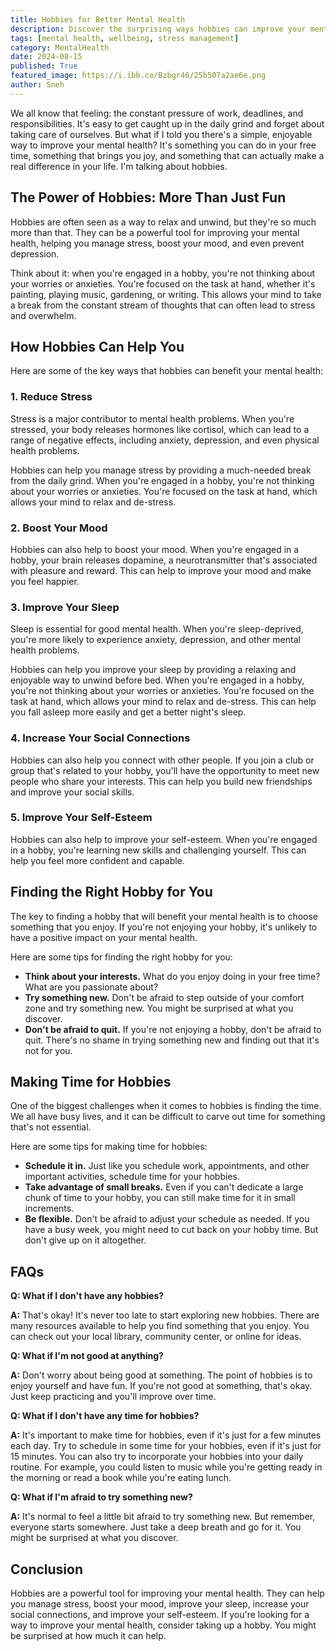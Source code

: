 ```yaml
---
title: Hobbies for Better Mental Health
description: Discover the surprising ways hobbies can improve your mental health. Learn how engaging in activities you enjoy can reduce stress, boost your mood, improve sleep, and even prevent depression.
tags: [mental health, wellbeing, stress management]
category: MentalHealth
date: 2024-08-15
published: True
featured_image: https://i.ibb.co/Bzbgr46/25b507a2ae6e.png
author: Sneh
---
```



We all know that feeling: the constant pressure of work, deadlines, and responsibilities. It's easy to get caught up in the daily grind and forget about taking care of ourselves. But what if I told you there's a simple, enjoyable way to improve your mental health? It's something you can do in your free time, something that brings you joy, and something that can actually make a real difference in your life. I'm talking about hobbies.

## The Power of Hobbies: More Than Just Fun

Hobbies are often seen as a way to relax and unwind, but they're so much more than that. They can be a powerful tool for improving your mental health, helping you manage stress, boost your mood, and even prevent depression.

Think about it: when you're engaged in a hobby, you're not thinking about your worries or anxieties. You're focused on the task at hand, whether it's painting, playing music, gardening, or writing. This allows your mind to take a break from the constant stream of thoughts that can often lead to stress and overwhelm.

## How Hobbies Can Help You

Here are some of the key ways that hobbies can benefit your mental health:

### 1. Reduce Stress

Stress is a major contributor to mental health problems. When you're stressed, your body releases hormones like cortisol, which can lead to a range of negative effects, including anxiety, depression, and even physical health problems.

Hobbies can help you manage stress by providing a much-needed break from the daily grind. When you're engaged in a hobby, you're not thinking about your worries or anxieties. You're focused on the task at hand, which allows your mind to relax and de-stress.

### 2. Boost Your Mood

Hobbies can also help to boost your mood. When you're engaged in a hobby, your brain releases dopamine, a neurotransmitter that's associated with pleasure and reward. This can help to improve your mood and make you feel happier.

### 3. Improve Your Sleep

Sleep is essential for good mental health. When you're sleep-deprived, you're more likely to experience anxiety, depression, and other mental health problems.

Hobbies can help you improve your sleep by providing a relaxing and enjoyable way to unwind before bed. When you're engaged in a hobby, you're not thinking about your worries or anxieties. You're focused on the task at hand, which allows your mind to relax and de-stress. This can help you fall asleep more easily and get a better night's sleep.

### 4. Increase Your Social Connections

Hobbies can also help you connect with other people. If you join a club or group that's related to your hobby, you'll have the opportunity to meet new people who share your interests. This can help you build new friendships and improve your social skills.

### 5. Improve Your Self-Esteem

Hobbies can also help to improve your self-esteem. When you're engaged in a hobby, you're learning new skills and challenging yourself. This can help you feel more confident and capable.

## Finding the Right Hobby for You

The key to finding a hobby that will benefit your mental health is to choose something that you enjoy. If you're not enjoying your hobby, it's unlikely to have a positive impact on your mental health.

Here are some tips for finding the right hobby for you:

* **Think about your interests.** What do you enjoy doing in your free time? What are you passionate about?
* **Try something new.** Don't be afraid to step outside of your comfort zone and try something new. You might be surprised at what you discover.
* **Don't be afraid to quit.** If you're not enjoying a hobby, don't be afraid to quit. There's no shame in trying something new and finding out that it's not for you.

## Making Time for Hobbies

One of the biggest challenges when it comes to hobbies is finding the time. We all have busy lives, and it can be difficult to carve out time for something that's not essential.

Here are some tips for making time for hobbies:

* **Schedule it in.** Just like you schedule work, appointments, and other important activities, schedule time for your hobbies.
* **Take advantage of small breaks.** Even if you can't dedicate a large chunk of time to your hobby, you can still make time for it in small increments.
* **Be flexible.** Don't be afraid to adjust your schedule as needed. If you have a busy week, you might need to cut back on your hobby time. But don't give up on it altogether.

## FAQs

**Q: What if I don't have any hobbies?**

**A:** That's okay! It's never too late to start exploring new hobbies. There are many resources available to help you find something that you enjoy. You can check out your local library, community center, or online for ideas.

**Q: What if I'm not good at anything?**

**A:** Don't worry about being good at something. The point of hobbies is to enjoy yourself and have fun. If you're not good at something, that's okay. Just keep practicing and you'll improve over time.

**Q: What if I don't have any time for hobbies?**

**A:** It's important to make time for hobbies, even if it's just for a few minutes each day. Try to schedule in some time for your hobbies, even if it's just for 15 minutes. You can also try to incorporate your hobbies into your daily routine. For example, you could listen to music while you're getting ready in the morning or read a book while you're eating lunch.

**Q: What if I'm afraid to try something new?**

**A:** It's normal to feel a little bit afraid to try something new. But remember, everyone starts somewhere. Just take a deep breath and go for it. You might be surprised at what you discover.

## Conclusion

Hobbies are a powerful tool for improving your mental health. They can help you manage stress, boost your mood, improve your sleep, increase your social connections, and improve your self-esteem. If you're looking for a way to improve your mental health, consider taking up a hobby. You might be surprised at how much it can help.
